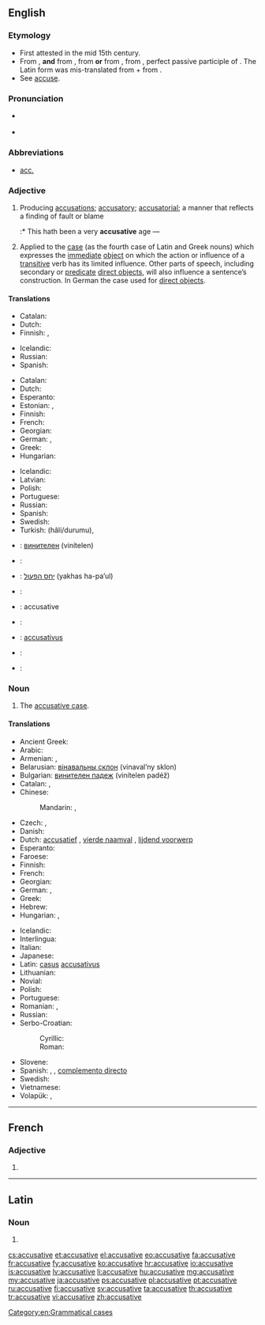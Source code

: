 ==English==
{{wikipedia}}

===Etymology===
* First attested in the mid 15th century.
* From {{etyl|enm}}, '''and''' from {{etyl|xno}} {{term|accusatif|lang=xno}}, from {{etyl|frm}} {{term|acusatif|lang=frm}} '''or''' from {{etyl|la}} {{term|accusativus|accūsātīvus|of accusing|lang=la}}, from {{term|accusatus|lang=la}}, perfect passive participle of {{term|accuso|accūsō|lang=la}}. The Latin form was mis-translated from {{etyl|grc}} {{term|αιτιατική|lang=grc}} + {{term|πτώσις|tr=ptōsis||case of that which was caused|lang=grc}} from {{term|αιτία||accusation or cause|lang=grc}}.
* See [[accuse]].

===Pronunciation===
* {{a|US}} {{IPA|/ə.ˈkju.zə.tɪv/}}
* {{audio|en-us-accusative.ogg|Audio (US)}}

===Abbreviations===
* [[acc.]]

===Adjective===
{{en-adj|-}}

# Producing [[accusation]]s; [[accusatory]]; [[accusatorial]]; a manner that reflects a finding of fault or blame
#:* This hath been a very '''accusative''' age &mdash; {{w|Sir E. Dering}}
# {{context|grammar}} Applied to the [[case]] (as the fourth case of Latin and Greek nouns) which expresses the [[immediate]] [[direct object|object]] on which the action or influence of a [[transitive]] verb has its limited influence. Other parts of speech, including secondary or [[predicate]] [[direct object]]s, will also influence a sentence’s construction. In German the case used for [[direct object]]s.

====Translations====
{{trans-top|producing accusations; accusatory}}
* Catalan: {{t-|ca|acusatiu}}
* Dutch: {{t+|nl|beschuldigend}}
* Finnish: {{t-|fi|syyttävä}}, {{t-|fi|syyttelevä}}
{{trans-mid}}
* Icelandic: {{t+|is|ásaka|m|f|n|alt=ásakandi}}
* Russian: {{t+|ru|обвинительный|tr=obvinítel’nyj}}
* Spanish: {{t+|es|acusativo}}
{{trans-bottom}}

{{trans-top|related to accusative case}}
* Catalan: {{t-|ca|acusatiu}}
* Dutch: {{t+|nl|accusatief}}
* Esperanto: {{t-|eo|akuzativa}}
* Estonian: {{t-|et|sihitav}}, {{t-|et|akusatiiv}}
* Finnish: {{t+|fi|akkusatiivi|alt=akkusatiivi-}}
* French: {{t|fr|accusatif}}
* Georgian: {{t-|ka|ბრალდებითი|sc=Geor|xs=Georgian}}
* German: {{t-|de|Akkusativ-}}, {{t-|de|akkusativisch}}
* Greek: {{t+|el|αιτιατική|f|tr=aitiatikí}}
* Hungarian: {{t+|hu|tárgyeset}}
{{trans-mid}}
* Icelandic: {{t+|is|þolfall|alt=þolfalls-}}
* Latvian: {{t+|lv|akuzatīvs|m}}
* Polish: {{t-|pl|biernikowy}}
* Portuguese: {{t+|pt|acusativo}}
* Russian: {{t+|ru|винительный|tr=vinítel’nyj}}
* Spanish: {{t+|es|acusativo}}
* Swedish: {{t+|sv|ackusativ}}
* Turkish: {{t+|tr|belirtme}} (hâli/durumu), {{t-|tr|-i hali|alt=-i hâli}}
{{trans-bottom}}

{{checktrans-top}}
* {{ttbc|bg}}: [[винителен]] (vinítelen)
* {{ttbc|fr}}: {{t+|fr|accusatif}}
* {{ttbc|he}}: [[יחס הפעול]] (yakhas ha-pa’ul)
* {{ttbc|hu}}: {{t+|hu|tárgy}}
* {{ttbc|ia}}: accusative
* {{ttbc|it}}: {{t+|it|accusativo}}
* {{ttbc|la}}: [[accusativus]]
* {{ttbc|pt}}: {{t+|pt|acusativo}}
* {{ttbc|sv}}: {{t+|sv|ackusativ}}
{{trans-bottom}}

===Noun===
{{en-noun}}

# {{context|grammar}} The [[accusative case]].

====Translations====
{{trans-top|accusative case}}
* Ancient Greek: {{tø|grc|αἰτιατική πτῶσις|tr=aitiatikē ptōsis|sc=polytonic}}
* Arabic: {{t-|ar|منصوب|m|tr=manSuub}}
* Armenian: {{t-|hy|հայցական|tr=hayc’akan}}, {{t-|hy|հայցական հոլով|tr=hayc'akan holov}}
* Belarusian: [[вінавальны склон]] (vinaval’ny sklon) {{m}}
* Bulgarian: [[винителен падеж]] (vinítelen padéž) {{m}}
* Catalan: {{t-|ca|acusatiu|m}}, {{t-|ca|cas acusatiu|m}}
* Chinese:
*: Mandarin: {{t|cmn|賓格|sc=Hani}},  {{t|cmn|宾格|tr=bīngé|sc=Hani}}
* Czech: {{t-|cs|čtvrtý pád|m}}, {{t+|cs|akuzativ|m}}
* Danish: {{t+|da|akkusativ}}
* Dutch: [[accusatief]] {{m}}, [[vierde naamval]] {{m}}, [[lijdend voorwerp]] {{n}}
* Esperanto: {{t+|eo|akuzativo|xs=Esperanto}}
* Faroese: {{t+|fo|hvønnfall|n}}
* Finnish: {{t+|fi|akkusatiivi}}
* French: {{t+|fr|accusatif|m}}
* Georgian: {{t-|ka|ბრალდებითი ბრუნვა|tr=braldebit'i brunva|sc=Geor}}
* German: {{t+|de|Akkusativ|m}}, {{t+|de|Wenfall|m}}
* Greek: {{t+|el|αιτιατική|f}}
* Hebrew: {{t-|he|יחס הפעול|tr=yakhas ha-pa’ul|m}}
* Hungarian: {{t+|hu|tárgyeset}}, {{t-|hu|akkuzatívusz}}
{{trans-mid}}
* Icelandic: {{t+|is|þolfall|n}}
* Interlingua: {{t-|ia|accusativo}}
* Italian: {{t+|it|accusativo|m}}
* Japanese: {{t+|ja|対格|tr=たいかく, taikaku}}
* Latin: [[casus]] [[accusativus]] {{m}}
* Lithuanian: {{t+|lt|galininkas|m|xs=Lithuanian}}
* Novial: {{tø|nov|akusative}}
* Polish: {{t+|pl|biernik|m}}
* Portuguese: {{t+|pt|acusativo|m}}
* Romanian: {{t+|ro|acuzativ|n}}, {{t-|ro|caz acuzativ|n}}
* Russian: {{t+|ru|винительный падеж|m|tr=vinítel’nyj padéž}}
* Serbo-Croatian:
*: Cyrillic: {{t-|sh|акузатив|m}}
*: Roman: {{t-|sh|akuzativ|m}}
* Slovene: {{t+|sl|tožilnik|m}}
* Spanish: {{t+|es|acusativo|m}}, {{t-|es|caso acusativo|m}}, [[complemento directo]] {{m}}
* Swedish: {{t+|sv|ackusativ|c}}
* Vietnamese: {{t-|vi|đối cách}}
* Volapük: {{t-|vo|kimifal}}, {{t+|vo|kusatif}}
{{trans-bottom}}

[[Category:en:Grammatical cases]]

----

==French==

===Adjective===
{{fr-adj-form}} {{f}}

# {{feminine of|accusatif|lang=fr}}

----

==Latin==

===Noun===
{{la-noun-form|accūsātīve}}

# {{inflection of|accusativus|accūsātīvus|voc|s|lang=la}}

[[cs:accusative]]
[[et:accusative]]
[[el:accusative]]
[[eo:accusative]]
[[fa:accusative]]
[[fr:accusative]]
[[fy:accusative]]
[[ko:accusative]]
[[hr:accusative]]
[[io:accusative]]
[[is:accusative]]
[[lv:accusative]]
[[li:accusative]]
[[hu:accusative]]
[[mg:accusative]]
[[my:accusative]]
[[ja:accusative]]
[[ps:accusative]]
[[pl:accusative]]
[[pt:accusative]]
[[ru:accusative]]
[[fi:accusative]]
[[sv:accusative]]
[[ta:accusative]]
[[th:accusative]]
[[tr:accusative]]
[[vi:accusative]]
[[zh:accusative]]